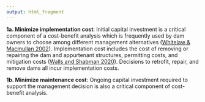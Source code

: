```yaml
---
output: html_fragment
---
```


**1a. Minimize implementation cost**: Initial capital investment is a critical component of a cost-benefit analysis which is frequently used by dam owners to choose among different management alternatives ([Whitelaw & Macmullan 2002](https://academic.oup.com/bioscience/article/52/8/724/255069){target="_blank"}). Implementation cost includes the cost of removing or repairing the dam and appurtenant structures, permitting costs, and mitigation costs ([Walls and Shabman 2020](https://www.rff.org/publications/issue-briefs/funding-options-dam-removal-united-states/){target="_blank"}). Decisions to retrofit, repair, and remove dams all incur implementation costs.    

**1b. Minimize maintenance cost**: Ongoing capital investment required to support the management decision is also a critical component of cost-benefit analysis.